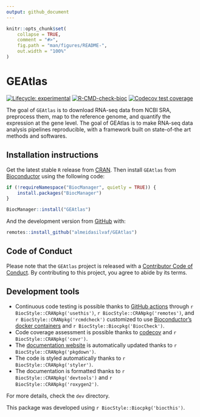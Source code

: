 ```yaml
---
output: github_document
---
```


<!-- README.md is generated from README.Rmd. Please edit that file -->

```r
knitr::opts_chunk$set(
    collapse = TRUE,
    comment = "#>",
    fig.path = "man/figures/README-",
    out.width = "100%"
)
```

# GEAtlas

<!-- badges: start -->
[![Lifecycle: experimental](https://img.shields.io/badge/lifecycle-experimental-orange.svg)](https://lifecycle.r-lib.org/articles/stages.html#experimental)
[![R-CMD-check-bioc](https://github.com/almeidasilvaf/GEAtlas/workflows/R-CMD-check-bioc/badge.svg)](https://github.com/almeidasilvaf/GEAtlas/actions)
[![Codecov test coverage](https://codecov.io/gh/almeidasilvaf/GEAtlas/branch/main/graph/badge.svg)](https://codecov.io/gh/almeidasilvaf/GEAtlas?branch=main)
<!-- badges: end -->

The goal of `GEAtlas` is to download RNA-seq data from NCBI SRA,
preprocess them, map to the reference genome, and quantify the expression
at the gene level. The goal of GEAtlas is to make RNA-seq data analysis
pipelines reproducible, with a framework built on state-of-the art methods
and softwares.

## Installation instructions

Get the latest stable `R` release from [CRAN](http://cran.r-project.org/). Then install `GEAtlas` from [Bioconductor](http://bioconductor.org/) using the following code:

```r
if (!requireNamespace("BiocManager", quietly = TRUE)) {
    install.packages("BiocManager")
}

BiocManager::install("GEAtlas")
```

And the development version from [GitHub](https://github.com/almeidasilvaf/GEAtlas) with:

```r
remotes::install_github("almeidasilvaf/GEAtlas")
```

## Code of Conduct

Please note that the `GEAtlas` project is released with a [Contributor Code of Conduct](http://bioconductor.org/about/code-of-conduct/). By contributing to this project, you agree to abide by its terms.

## Development tools

* Continuous code testing is possible thanks to [GitHub actions](https://www.tidyverse.org/blog/2020/04/usethis-1-6-0/)  through `r BiocStyle::CRANpkg('usethis')`, `r BiocStyle::CRANpkg('remotes')`, and `r BiocStyle::CRANpkg('rcmdcheck')` customized to use [Bioconductor's docker containers](https://www.bioconductor.org/help/docker/) and `r BiocStyle::Biocpkg('BiocCheck')`.
* Code coverage assessment is possible thanks to [codecov](https://codecov.io/gh) and `r BiocStyle::CRANpkg('covr')`.
* The [documentation website](http://almeidasilvaf.github.io/GEAtlas) is automatically updated thanks to `r BiocStyle::CRANpkg('pkgdown')`.
* The code is styled automatically thanks to `r BiocStyle::CRANpkg('styler')`.
* The documentation is formatted thanks to `r BiocStyle::CRANpkg('devtools')` and `r BiocStyle::CRANpkg('roxygen2')`.

For more details, check the `dev` directory.

This package was developed using `r BiocStyle::Biocpkg('biocthis')`.


